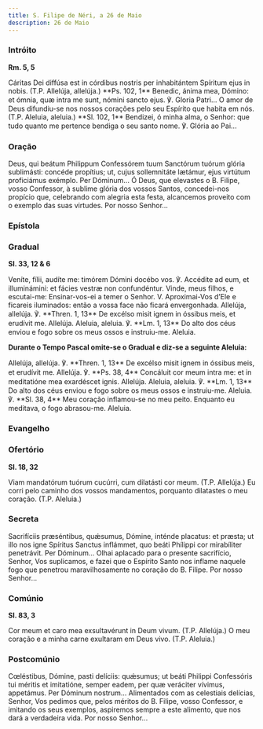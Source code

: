 ```yaml
---
title: S. Filipe de Néri, a 26 de Maio
description: 26 de Maio
---
```


### Intróito

**Rm. 5, 5**

<div class="side-by-side not-content">
  <span>
    Cáritas Dei diffúsa est in córdibus nostris per inhabitántem Spíritum ejus
    in nobis. (T.P. Allelúja, allelúja.) **Ps. 102, 1** Benedic, ánima mea,
    Dómino: et ómnia, quæ intra me sunt, nómini sancto ejus. ℣. Gloria Patri...
  </span>
  <span>
    O amor de Deus difundiu-se nos nossos corações pelo seu Espírito que habita
    em nós. (T.P. Aleluia, aleluia.) **Sl. 102, 1** Bendizei, ó minha alma, o
    Senhor: que tudo quanto me pertence bendiga o seu santo nome. ℣. Glória ao
    Pai...
  </span>
</div>

### Oração

<div class="side-by-side not-content">
  <span>
    Deus, qui beátum Philippum Confessórem tuum Sanctórum tuórum glória
    sublimásti: concéde propítius; ut, cujus sollemnitáte lætámur, ejus virtútum
    proficiámus exémplo. Per Dóminum...
  </span>
  <span>
    Ó Deus, que elevastes o B. Filipe, vosso Confessor, à sublime glória dos
    vossos Santos, concedei-nos propício que, celebrando com alegria esta festa,
    alcancemos proveito com o exemplo das suas virtudes. Por nosso Senhor...
  </span>
</div>


### Epístola

<LinkCard
  title="Epístola S. Tomás Aquino"
  href="/missal/santos/03-07#epístola"
/>

### Gradual

**Sl. 33, 12 & 6**

<div class="side-by-side not-content">
  <span>
    Veníte, fílii, audíte me: timórem Dómini docébo vos. ℣. Accédite ad eum, et
    illuminámini: et fácies vestræ non confundéntur.
  </span>
  <span>
    Vinde, meus filhos, e escutai-me: Ensinar-vos-ei a temer o Senhor. V.
    Aproximai-Vos d’Ele e ficareis iluminados: então a vossa face não ficará
    envergonhada.
  </span>
  <span>
    Allelúja, allelúja. ℣. **Thren. 1, 13** De excélso misit ignem in óssibus
    meis, et erudívit me. Allelúja.
  </span>
  <span>
    Aleluia, aleluia. ℣. **Lm. 1, 13** Do alto dos céus enviou e fogo sobre os
    meus ossos e instruiu-me. Aleluia.
  </span>
</div>

**Durante o Tempo Pascal omite-se o Gradual e diz-se a seguinte Aleluia:**

<div class="side-by-side not-content">
  <span>
    Allelúja, allelúja. ℣. **Thren. 1, 13** De excélso misit ignem in óssibus
    meis, et erudívit me. Allelúja. ℣. **Ps. 38, 4** Concáluit cor meum intra
    me: et in meditatióne mea exardéscet ignis. Allelúja.
  </span>
  <span>
    Aleluia, aleluia. ℣. **Lm. 1, 13** Do alto dos céus enviou e fogo sobre os
    meus ossos e instruiu-me. Aleluia. ℣. **Sl. 38, 4** Meu coração inflamou-se
    no meu peito. Enquanto eu meditava, o fogo abrasou-me. Aleluia.
  </span>
</div>

### Evangelho

<LinkCard
  title="Evangelho Confessores não Pontífices"
  href="/missal/comum/14confessoresnaopontifices1#evangelho"
/>

### Ofertório

**Sl. 18, 32**

<div class="side-by-side not-content">
  <span>
    Viam mandatórum tuórum cucúrri, cum dilatásti cor meum. (T.P. Allelúja.)
  </span>
  <span>
    Eu corri pelo caminho dos vossos mandamentos, porquanto dilatastes o meu
    coração. (T.P. Aleluia.)
  </span>
</div>

### Secreta

<div class="side-by-side not-content">
  <span>
    Sacrifíciis præséntibus, quǽsumus, Dómine, inténde placatus: et præsta; ut
    illo nos igne Spíritus Sanctus inflámmet, quo beáti Phílippi cor mirabíliter
    penetrávit. Per Dóminum...
  </span>
  <span>
    Olhai aplacado para o presente sacrifício, Senhor, Vos suplicamos, e fazei
    que o Espírito Santo nos inflame naquele fogo que penetrou maravilhosamente
    no coração do B. Filipe. Por nosso Senhor...
  </span>
</div>

### Comúnio

**Sl. 83, 3**

<div class="side-by-side not-content">
  <span>
    Cor meum et caro mea exsultavérunt in Deum vivum. (T.P. Allelúja.)
  </span>
  <span>
    O meu coração e a minha carne exultaram em Deus vivo. (T.P. Aleluia.)
  </span>
</div>

### Postcomúnio

<div class="side-by-side not-content">
  <span>
    Cœléstibus, Dómine, pasti delíciis: quǽsumus; ut beáti Philippi Confessóris
    tui méritis et imitatióne, semper eadem, per quæ veráciter vívimus,
    appetámus. Per Dóminum nostrum...
  </span>
  <span>
    Alimentados com as celestiais delícias, Senhor, Vos pedimos que, pelos
    méritos do B. Filipe, vosso Confessor, e imitando os seus exemplos,
    aspiremos sempre a este alimento, que nos dará a verdadeira vida. Por nosso
    Senhor...
  </span>
</div>
